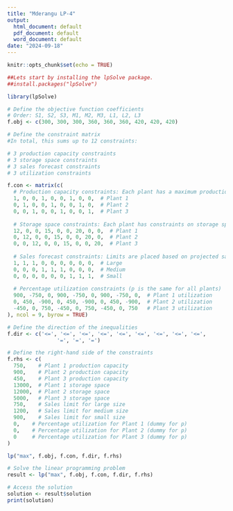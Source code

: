 ---
title: "Mderangu LP-4"
output:
  html_document: default
  pdf_document: default
  word_document: default
date: "2024-09-18"
---

```{r setup, include=FALSE}
knitr::opts_chunk$set(echo = TRUE)
```

```{r}

##Lets start by installing the lpSolve package.
##install.packages("lpSolve")

library(lpSolve)

# Define the objective function coefficients
# Order: S1, S2, S3, M1, M2, M3, L1, L2, L3
f.obj <- c(300, 300, 300, 360, 360, 360, 420, 420, 420)

# Define the constraint matrix
#In total, this sums up to 12 constraints:

# 3 production capacity constraints
# 3 storage space constraints
# 3 sales forecast constraints
# 3 utilization constraints

f.con <- matrix(c(
  # Production capacity constraints: Each plant has a maximum production capacity for the three products.
  1, 0, 0, 1, 0, 0, 1, 0, 0,  # Plant 1
  0, 1, 0, 0, 1, 0, 0, 1, 0,  # Plant 2
  0, 0, 1, 0, 0, 1, 0, 0, 1,  # Plant 3
  
  # Storage space constraints: Each plant has constraints on storage space for the products.
  12, 0, 0, 15, 0, 0, 20, 0, 0,  # Plant 1
  0, 12, 0, 0, 15, 0, 0, 20, 0,  # Plant 2
  0, 0, 12, 0, 0, 15, 0, 0, 20,  # Plant 3
  
  # Sales forecast constraints: Limits are placed based on projected sales for each product category.
  1, 1, 1, 0, 0, 0, 0, 0, 0,  # Large
  0, 0, 0, 1, 1, 1, 0, 0, 0,  # Medium
  0, 0, 0, 0, 0, 0, 1, 1, 1,  # Small
  
  # Percentage utilization constraints (p is the same for all plants)
  900, -750, 0, 900, -750, 0, 900, -750, 0,  # Plant 1 utilization
  0, 450, -900, 0, 450, -900, 0, 450, -900,  # Plant 2 utilization
  -450, 0, 750, -450, 0, 750, -450, 0, 750   # Plant 3 utilization
), ncol = 9, byrow = TRUE)

# Define the direction of the inequalities
f.dir <- c('<=', '<=', '<=', '<=', '<=', '<=', '<=', '<=', '<=',
                '=', '=', '=')

# Define the right-hand side of the constraints
f.rhs <- c(
  750,    # Plant 1 production capacity
  900,    # Plant 2 production capacity
  450,    # Plant 3 production capacity
  13000,  # Plant 1 storage space
  12000,  # Plant 2 storage space
  5000,   # Plant 3 storage space
  750,    # Sales limit for large size
  1200,   # Sales limit for medium size
  900,    # Sales limit for small size
  0,    # Percentage utilization for Plant 1 (dummy for p)
  0,    # Percentage utilization for Plant 2 (dummy for p)
  0     # Percentage utilization for Plant 3 (dummy for p)
)

lp("max", f.obj, f.con, f.dir, f.rhs)

# Solve the linear programming problem
result <- lp("max", f.obj, f.con, f.dir, f.rhs)

# Access the solution
solution <- result$solution
print(solution)


```

